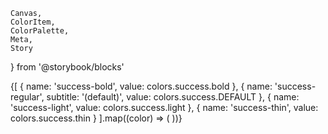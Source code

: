     Canvas,
    ColorItem,
    ColorPalette,
    Meta,
    Story
} from '@storybook/blocks'

<Meta title="Foundation/Colors/Success" />

<ColorPalette>
    {[
        {
            name: 'success-bold',
            value: colors.success.bold
        },
        {
            name: 'success-regular',
            subtitle: '(default)',
            value: colors.success.DEFAULT
        },
        {
            name: 'success-light',
            value: colors.success.light
        },
        {
            name: 'success-thin',
            value: colors.success.thin
        }
    ].map((color) => (
        <ColorItem
            key={color.title}
            title={color.name}
            subtitle={color?.subtitle}
            colors={{ [color.name]: color.value }}
        />
    ))}
</ColorPalette>

